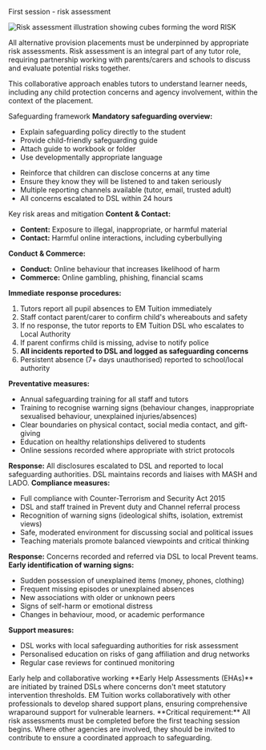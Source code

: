 First session - risk assessment
<div style={{ display: 'flex', alignItems: 'flex-start', gap: '20px', marginBottom: 24, flexWrap: 'wrap' }}>
  <img src="https://emtuition.mintlify.app/images/risk1.webp" alt="Risk assessment illustration showing cubes forming the word RISK" style={{ width: '200px', height: 'auto', flexShrink: 0 }} />
  <div style={{ flex: 1, minWidth: '300px' }}>
    <p>All alternative provision placements must be underpinned by appropriate risk assessments. Risk assessment is an integral part of any tutor role, requiring partnership working with parents/carers and schools to discuss and evaluate potential risks together.</p>
    <p>This collaborative approach enables tutors to understand learner needs, including any child protection concerns and agency involvement, within the context of the placement.</p>
  </div>
</div>
Safeguarding framework
<CardGroup cols={2}>
  <Card title="First lesson requirements" icon="shield-check">
    <strong>Mandatory safeguarding overview:</strong>
    <ul>
      <li>Explain safeguarding policy directly to the student</li>
      <li>Provide child-friendly safeguarding guide</li>
      <li>Attach guide to workbook or folder</li>
      <li>Use developmentally appropriate language</li>
    </ul>
  </Card>
  <Card title="Ongoing support" icon="message-circle">
    <ul>
      <li>Reinforce that children can disclose concerns at any time</li>
      <li>Ensure they know they will be listened to and taken seriously</li>
      <li>Multiple reporting channels available (tutor, email, trusted adult)</li>
      <li>All concerns escalated to DSL within 24 hours</li>
    </ul>
  </Card>
</CardGroup>
Key risk areas and mitigation
<CardGroup cols={2}>
  <Card title="Online safety - four areas of risk (KCSIE)" icon="wifi">
    <strong>Content & Contact:</strong>
    <ul>
      <li><strong>Content:</strong> Exposure to illegal, inappropriate, or harmful material</li>
      <li><strong>Contact:</strong> Harmful online interactions, including cyberbullying</li>
    </ul>
    <strong>Conduct & Commerce:</strong>
    <ul>
      <li><strong>Conduct:</strong> Online behaviour that increases likelihood of harm</li>
      <li><strong>Commerce:</strong> Online gambling, phishing, financial scams</li>
    </ul>
  </Card>
  <Card title="Children missing education" icon="user-x">
    <strong>Immediate response procedures:</strong>
    <ol>
      <li>Tutors report all pupil absences to EM Tuition immediately</li>
      <li>Staff contact parent/carer to confirm child's whereabouts and safety</li>
      <li>If no response, the tutor reports to EM Tuition DSL who escalates to Local Authority</li>
      <li>If parent confirms child is missing, advise to notify police</li>
      <li><strong>All incidents reported to DSL and logged as safeguarding concerns</strong></li>
      <li>Persistent absence (7+ days unauthorised) reported to school/local authority</li>
    </ol>
  </Card>
</CardGroup>
<CardGroup cols={2}>
  <Card title="Child sexual exploitation (CSE)" icon="shield-alert">
    <strong>Preventative measures:</strong>
    <ul>
      <li>Annual safeguarding training for all staff and tutors</li>
      <li>Training to recognise warning signs (behaviour changes, inappropriate sexualised behaviour, unexplained injuries/absences)</li>
      <li>Clear boundaries on physical contact, social media contact, and gift-giving</li>
      <li>Education on healthy relationships delivered to students</li>
      <li>Online sessions recorded where appropriate with strict protocols</li>
    </ul>
    <strong>Response:</strong> All disclosures escalated to DSL and reported to local safeguarding authorities. DSL maintains records and liaises with MASH and LADO.
  </Card>
  <Card title="Radicalisation and Prevent duty" icon="alert-circle">
    <strong>Compliance measures:</strong>
    <ul>
      <li>Full compliance with Counter-Terrorism and Security Act 2015</li>
      <li>DSL and staff trained in Prevent duty and Channel referral process</li>
      <li>Recognition of warning signs (ideological shifts, isolation, extremist views)</li>
      <li>Safe, moderated environment for discussing social and political issues</li>
      <li>Teaching materials promote balanced viewpoints and critical thinking</li>
    </ul>
    <strong>Response:</strong> Concerns recorded and referred via DSL to local Prevent teams.
  </Card>
</CardGroup>
<CardGroup cols={1}>
  <Card title="County lines and gang involvement" icon="users">
    <strong>Early identification of warning signs:</strong>
    <ul>
      <li>Sudden possession of unexplained items (money, phones, clothing)</li>
      <li>Frequent missing episodes or unexplained absences</li>
      <li>New associations with older or unknown peers</li>
      <li>Signs of self-harm or emotional distress</li>
      <li>Changes in behaviour, mood, or academic performance</li>
    </ul>
    <strong>Support measures:</strong>
    <ul>
      <li>DSL works with local safeguarding authorities for risk assessment</li>
      <li>Personalised education on risks of gang affiliation and drug networks</li>
      <li>Regular case reviews for continued monitoring</li>
    </ul>
  </Card>
</CardGroup>
Early help and collaborative working
<Info>
  **Early Help Assessments (EHAs)** are initiated by trained DSLs where concerns don't meet statutory intervention thresholds. EM Tuition works collaboratively with other professionals to develop shared support plans, ensuring comprehensive wraparound support for vulnerable learners.
</Info>
<Warning>
  **Critical requirement:** All risk assessments must be completed before the first teaching session begins. Where other agencies are involved, they should be invited to contribute to ensure a coordinated approach to safeguarding.
</Warning>
